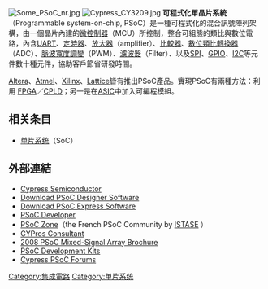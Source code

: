{{NoteTA
|G1=Electronics
|G2=IT
}}
[[File:Some_PSoC_nr.jpg|thumb]]
[[File:Cypress_CY3209.jpg|thumb]]
'''可程式化單晶片系統'''（Programmable system-on-chip, PSoC）是一種可程式化的混合訊號陣列架構，由一個晶片內建的[[微控制器|微控制器]]（MCU）所控制，整合可組態的類比與數位電路，內含[[UART|UART]]、[[定時器|定時器]]、[[放大器|放大器]]（amplifier）、[[比較器|比較器]]、[[數位類比轉換器|數位類比轉換器]]（ADC）、[[脈衝寬度調製|脈波寬度調變]]（PWM）、[[电子滤波器|濾波器]]（Filter）、以及[[序列周邊介面|SPI]]、[[GPIO|GPIO]]、[[I2C|I2C]]等元件數十種元件，協助客戶節省研發時間。

[[Altera|Altera]]、[[Atmel|Atmel]]、[[Xilinx|Xilinx]]、[[Lattice|Lattice]]皆有推出PSoC產品。實現PSoC有兩種方法：利用 [[FPGA|FPGA]]／[[CPLD|CPLD]]；另一是在[[特殊應用積體電路|ASIC]]中加入可編程模組。

== 相关条目 ==
* [[单片系统|单片系统]]（SoC）

== 外部連結 ==
*[http://www.cypress.com Cypress Semiconductor]{{Wayback|url=http://www.cypress.com/ |date=20080528021619 }}
*[http://www.cypress.com/psocdesigner Download PSoC Designer Software] {{Wayback|url=http://www.cypress.com/psocdesigner |date=20080706005125 }}
*[http://www.cypress.com/psocexpress Download PSoC Express Software] {{Wayback|url=http://www.cypress.com/psocexpress |date=20081120011841 }}
*[https://web.archive.org/web/20060907220302/http://www.psocdeveloper.com/ PSoC Developer]
*[https://web.archive.org/web/20160522204732/http://psoczone.com/ PSoC Zone]（the French PSoC Community by [http://fr.wikipedia.org/wiki/Institut_sup%C3%A9rieur_des_techniques_avanc%C3%A9es_de_Saint-%C3%89tienne ISTASE] {{Wayback|url=http://fr.wikipedia.org/wiki/Institut_sup%C3%A9rieur_des_techniques_avanc%C3%A9es_de_Saint-%C3%89tienne |date=20200821014336 }}）
*[http://www.cypress.com/cypros CYPros Consultant] {{Wayback|url=http://www.cypress.com/cypros |date=20081014181134 }}
*[http://www.cypress.com/design/PB0001 2008 PSoC Mixed-Signal Array Brochure]
*[https://web.archive.org/web/20090203134301/http://www.cypress.com/?id=1470 PSoC Development Kits]
*[https://web.archive.org/web/20081206023947/http://www.cypress.com/?id=17 Cypress PSoC Forums]

{{CPU technologies}}
{{Embedded systems}}
{{可编程逻辑设备}}

[[Category:集成電路|Category:集成電路]]
[[Category:单片系统|Category:单片系统]]